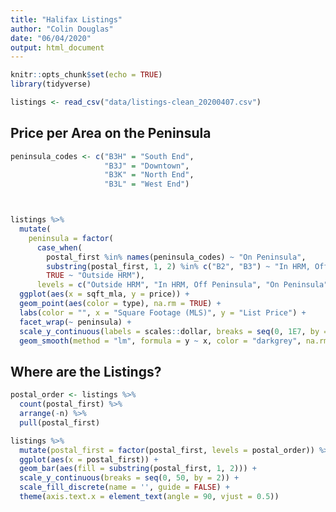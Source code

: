 ```yaml
---
title: "Halifax Listings"
author: "Colin Douglas"
date: "06/04/2020"
output: html_document
---
```


```r
knitr::opts_chunk$set(echo = TRUE)
library(tidyverse)

listings <- read_csv("data/listings-clean_20200407.csv")

```

## Price per Area on the Peninsula
```r
peninsula_codes <- c("B3H" = "South End", 
                     "B3J" = "Downtown", 
                     "B3K" = "North End", 
                     "B3L" = "West End")



listings %>%
  mutate(
    peninsula = factor(
      case_when(
        postal_first %in% names(peninsula_codes) ~ "On Peninsula",
        substring(postal_first, 1, 2) %in% c("B2", "B3") ~ "In HRM, Off Peninsula",
        TRUE ~ "Outside HRM"), 
      levels = c("Outside HRM", "In HRM, Off Peninsula", "On Peninsula"))) %>%
  ggplot(aes(x = sqft_mla, y = price)) +
  geom_point(aes(color = type), na.rm = TRUE) +
  labs(color = "", x = "Square Footage (MLS)", y = "List Price") +
  facet_wrap(~ peninsula) +
  scale_y_continuous(labels = scales::dollar, breaks = seq(0, 1E7, by = 2E5))+
  geom_smooth(method = "lm", formula = y ~ x, color = "darkgrey", na.rm = TRUE)

```


## Where are the Listings?

```r

postal_order <- listings %>% 
  count(postal_first) %>%
  arrange(-n) %>%
  pull(postal_first)

listings %>%
  mutate(postal_first = factor(postal_first, levels = postal_order)) %>%
  ggplot(aes(x = postal_first)) +
  geom_bar(aes(fill = substring(postal_first, 1, 2))) +
  scale_y_continuous(breaks = seq(0, 50, by = 2)) +
  scale_fill_discrete(name = '', guide = FALSE) +
  theme(axis.text.x = element_text(angle = 90, vjust = 0.5)) 
```
